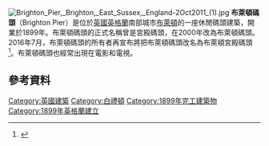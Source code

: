 [[File:Brighton_Pier,_Brighton,_East_Sussex,_England-2Oct2011_(1).jpg|thumb]]
'''布萊頓碼頭'''（Brighton Pier）是位於[[英國|英國]][[英格蘭|英格蘭]]南部城市[[布萊頓|布萊頓]]的一座休閒碼頭建築，開業於1899年。布萊頓碼頭的正式名稱曾是宮殿碼頭，在2000年改為布萊頓碼頭。2016年7月，布萊頓碼頭的所有者再宣布將把布萊頓碼頭改名為布萊頓宮殿碼頭<ref name="The Argus">{{cite news
|title=Victory as new owners agree to put back ‘Palace’ to pier name
|url=http://www.theargus.co.uk/news/14592161.Victory_as_new_owners_agree_to_put_back____Palace____to_pier_name/
|publisher=[[The_Argus_(Brighton)|The Argus]]
|date=1 July 2016
|accessdate=2016-09-09
|archive-date=2016-09-09
|archive-url=https://web.archive.org/web/20160909061409/http://www.theargus.co.uk/news/14592161.Victory_as_new_owners_agree_to_put_back____Palace____to_pier_name/
|dead-url=no
}}</ref>。布萊頓碼頭也經常出現在電影和電視。
==參考資料==
{{reflist}}
[[Category:英國建築|Category:英國建築]]
[[Category:白禮頓|Category:白禮頓]]
[[Category:1899年完工建築物|Category:1899年完工建築物]]
[[Category:1899年英格蘭建立|Category:1899年英格蘭建立]]